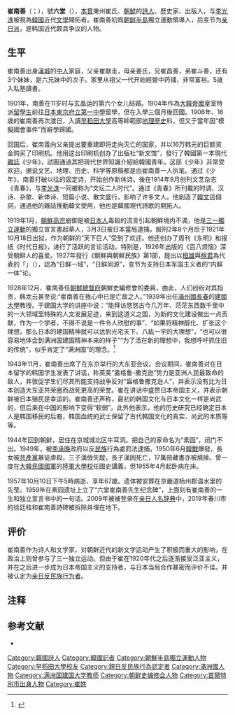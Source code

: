 {{infobox person
| image = 최남선.jpg
| birth_date   = {{birth date |1890|04|26}}
|death_date = {{death date and age|1957|10|20|1890|04|26|mf=y}}
| occupation  = 文学家、詩人
| language      = [[韓語|韓語]]
| nationality   = 韩国
| birth_place = {{flagicon|Korea|1890}} [[朝鮮王朝|朝鮮]][[汉城府|汉城府]]
| death_place = {{KOR}}[[首尔|首尔]]
| religion = 
}}
{{Infobox Korean name
|hangul=최남선
|hanja=崔南善
|rr=Choe Nam-seon
|mr=Ch'oe Namsŏn
|hangulja=공륙
|hanjaja=公六
|rrja=Gongnyuk
|mrja=Kongnyuk
|hangulho=육당
|hanjaho=六堂
|rrho=Yukdang
|mrho=Yuktang
}}
'''崔南善'''（{{lang-ko|최남선}}；{{bd|1890年|4月26日|1957年|10月10日|}}），號'''六堂'''（{{lang-ko|육당}}），[[本貫|本貫]]東州崔氏、[[朝鮮|朝鮮]]的[[詩人|詩人]]、歷史家、出版人，与[[李光洙|李光洙]]被視為[[韓國|韓國]]近代[[文學|文學]]開拓者。崔南善初爲[[朝鲜半島|朝鲜半島]]獨立運動領導人，后变节为[[亲日派|亲日派]]，是韩国近代颇具争议的人物。

== 生平 ==
崔南善出身[[首爾|漢城]]的[[中人|中人]]家庭，父亲崔献圭，母亲姜氏，兄崔昌善，弟崔斗善，还有3个妹妹，是六兄妹中的次子。家里从祖父一代开始經營中药铺，非常富裕。5歳入私塾讀書。

1901年，南善在11岁时与玄晶运的第六个女儿结婚。1904年作為[[大韓帝國|大韓帝國]]皇室特派[[留學生|留學生]]前往[[日本|日本]][[東京府立第一中學|東京府立第一中學]]留學，但在入學三個月後回國。1906年、16歳的崔南善再次渡日，入讀[[早稻田大學|早稻田大學]]高等師範部[[地理|地理]][[歴史|歴史]]科，但又于當年因“模擬國會事件”而辭學歸國。

回国后，崔南善向父亲提出要重建即将走向灭亡的国家，并以16万韩元的巨额资金购买了印刷机。他用这台印刷机创办了出版社“新文馆”，發行了韓國第一本現代[[雜誌|雜誌]]《少年》，試圖通過其把現代世界知識介紹給韓國青年。这部《少年》非常受欢迎，据说文艺、地理、历史、科学等原稿都是由崔南善一人执笔。通过《少年》，南善打破以往的固定诗，开始创作新体诗。後在1914年9月创刊文艺杂志《青春》，与[[李光洙|李光洙]]一同被称为“文坛二人时代”。通过《青春》所刊載的时调、汉诗、杂歌、新体诗、短篇小说、散文盛行，影响了许多文人。他創造了[[韓文|韓文]]這個詞，通過他的雜誌推動韓文使用，他也是韓國現代詩歌的開拓人。

1919年1月，[[朝鮮高宗|朝鮮高宗]]崩御是被[[日本人|日本人]]毒殺的流言引起朝鮮境内不滿，他是[[三一獨立運動|三一獨立運動]]的獨立宣言書起草人，3月3日被日本當局逮捕，服刑2年8个月后于1921年10月18日出狱，作为朝鲜的“天下巨人”受到了欢迎。他还创办了周刊《东明》和报纸《时代日报》，进行了活跃的言论活动。特别是，1926年出版的《百八烦恼》深受朝鲜人的喜爱。1927年發行《朝鮮與朝鮮民族》第1部，提出以[[桓雄|桓雄]]與[[檀君|檀君]]為代表的「{{link-ko|不咸文化論|불함문화론}}」（{{lang-ko|불함문화론}}），認為“日鲜一域”，“日鲜同源”，变节为支持日本军国主义者的“内鲜一体”论。

1928年12月、崔南善任[[朝鮮總督府|朝鮮總督府]]朝鮮史編修會的委員，由此，人们纷纷对其指责，韩龙云甚至说:“崔南善在我心中已是亡故之人。”1939年出任[[滿州國|滿州國]][[長春|長春]]的[[建國大學_(滿洲國)|建國大學]]教授。于建国大学的讲座中说：“能拜访悠悠古今几万年、茫茫东西数千里中的一大领域里特殊的人文发展足迹，来到这道义之国，为新的文化建设做出一点贡献，作为一个学者，不得不说是一件令人欣慰的事”、“如果将精神醇化、扩张这个理想，那么日本的建国精神就可以达到光宅天下、八紘一宇的大理想”，“也可以很容易地体会到满洲国建国精神本来的样子”“为了活在新的理想中，我想呼吁抓住旧的传统”，似乎肯定了“满洲国”的理念。<ref>{{Harvnb|池明観|1987|p=154}}</ref>

1943年11月，崔南善出席了在东京举行的大东亚会议。会议期间，崔南善对在日本留学的韩国学生发表了讲话，称英美“盎格鲁-撒克逊”势力是亚洲人民最致命的敌人，并敦促学生们尽其所能支持战争反对“盎格鲁撒克逊人”，并表示没有比为日本创造大东亚共荣圈而战死更高的荣誉。崔在讲话中盛赞日本帝国主义，并表示朝鲜被日本殖民是幸运的。崔南善还声称，最初的韩国文化与日本文化一样是尚武的，但后来在中国的影响下变得“软弱”。此外他表示，他的历史研究已经确定日本人是韩国移民的后裔，韩国血统的武士保留了古代韩国文化的真实、尚武的本质等等。

1944年回到朝鲜，居住在京城城北区牛耳洞。把自己的家命名为“素园”，闭门不出。1949年，被[[李承晚|李承晚]]政府以反[[民族|民族]]行為處罰法逮捕，1950年6月[[韓戰|韓戰]]爆發，長女被[[共產黨|共產黨]]暴徒虐殺，三子漢儉失蹤，長子漢因死亡，17萬冊藏書亦被燒掉。曾一度在[[大韓民國國軍|大韓民國國軍]]的[[陸軍大學校|陸軍大學校]]任國史講義，但1955年4月起卧病在床。

1957年10月10日下午5時病逝、享年67歲。遗体被安葬在京畿道杨州郡温水里的先莹。1959年在素园遗址上立了“六堂崔南善先生纪念碑”，上面刻有崔南善的一生和独立宣言书中的一句话。2009年被被登录在[[亲日人名辞典|亲日人名辞典]]中，2019年春川市的徐廷柱和崔南善詩碑被拆除并埋在地下。

== 评价 ==
崔南善作为诗人和文学家，对朝鲜近代的新文学运动产生了积极而重大的影响，在政治上则曾参与了三一独立运动。但由于崔在1920年代之后逐渐接受泛亚主义，并在之后进一步成为日本帝国主义的支持者，与日本当局合作甚密而评价不佳。并被认定为[[亲日反民族行为者|亲日反民族行为者]]。

== 注释 ==
{{Reflist}}

== 参考文献 ==
{{refbegin|60em }}
*{{Cite book|author=[[池明観|池明観]]|date=1987|title=申采浩史学と崔南善史学|series=[[東京女子大学|東京女子大学]]附属比較文化研究所紀要 No.48|publisher=|url=https://opac.library.twcu.ac.jp/opac/repository/1/3598/KJ00005536055.pdf|ref={{Harvid|池明観|1987}}}}{{Dead link}}

{{commonscat|Choe Nam-seon}}
{{Authority control}}
[[Category:韓國詩人|Category:韓國詩人]]
[[Category:韓國記者|Category:韓國記者]]
[[Category:朝鮮半島獨立運動人物|Category:朝鮮半島獨立運動人物]]
[[Category:早稻田大學校友|Category:早稻田大學校友]]
[[Category:親日反民族行為認定者|Category:親日反民族行為認定者]]
[[Category:滿洲國人物|Category:滿洲國人物]]
[[Category:满洲国建国大学教师|Category:满洲国建国大学教师]]
[[Category:朝鲜史编修会人物|Category:朝鲜史编修会人物]]
[[Category:首爾特別市出身人物|Category:首爾特別市出身人物]]
[[Category:崔姓|Category:崔姓]]